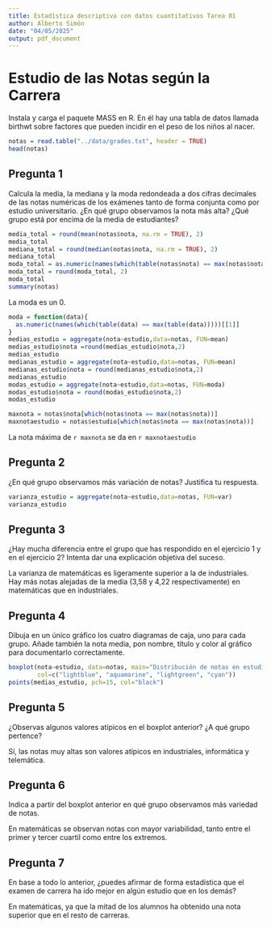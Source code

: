 ```yaml
---
title: Estadística descriptiva con datos cuantitativos Tarea 01
author: Alberto Simón
date: "04/05/2025"
output: pdf_document
---
```

# Estudio de las Notas según la Carrera
Instala y carga el paquete MASS en R. En él hay una tabla de datos llamada birthwt sobre factores que
pueden incidir en el peso de los niños al nacer.
```r
notas = read.table("../data/grades.txt", header = TRUE)
head(notas)
```


## Pregunta 1
Calcula la media, la mediana y la moda redondeada a dos cifras decimales de las notas numéricas de los
exámenes tanto de forma conjunta como por estudio universitario. ¿En qué grupo observamos la nota más
alta? ¿Qué grupo está por encima de la media de estudiantes?
```r
media_total = round(mean(notas$nota, na.rm = TRUE), 2)
media_total
mediana_total = round(median(notas$nota, na.rm = TRUE), 2)
mediana_total
moda_total = as.numeric(names(which(table(notas$nota) == max(notas$nota))))
moda_total = round(moda_total, 2)
moda_total
summary(notas)
```
La moda es un 0. 

```r
moda = function(data){
  as.numeric(names(which(table(data) == max(table(data)))))[[1]]
} 
medias_estudio = aggregate(nota~estudio,data=notas, FUN=mean)
medias_estudio$nota =round(medias_estudio$nota,2)
medias_estudio
medianas_estudio = aggregate(nota~estudio,data=notas, FUN=mean)
medianas_estudio$nota = round(medianas_estudio$nota,2)
medianas_estudio
modas_estudio = aggregate(nota~estudio,data=notas, FUN=moda)
modas_estudio$nota = round(modas_estudio$nota,2)
modas_estudio
```

```r
maxnota = notas$nota[which(notas$nota == max(notas$nota))]
maxnotaestudio = notas$estudio[which(notas$nota == max(notas$nota))]
```
La nota máxima de `r maxnota` se da en `r maxnotaestudio`


## Pregunta 2
¿En qué grupo observamos más variación de notas? Justifica tu respuesta.
```r
varianza_estudio = aggregate(nota~estudio,data=notas, FUN=var)
varianza_estudio
```


## Pregunta 3
¿Hay mucha diferencia entre el grupo que has respondido en el ejercicio 1 y en el ejercicio 2? Intenta dar
una explicación objetiva del suceso.

La varianza de matemáticas es ligeramente superior a la de industriales. Hay más notas alejadas de la media (3,58 y 4,22 respectivamente) en matemáticas que en industriales.

## Pregunta 4
Dibuja en un único gráfico los cuatro diagramas de caja, uno para cada grupo. Añade también la nota media,
pon nombre, título y color al gráfico para documentarlo correctamente.

```r
boxplot(nota~estudio, data=notas, main="Distribución de notas en estudios universitarios", 
        col=c("lightblue", "aquamarine", "lightgreen", "cyan"))
points(medias_estudio, pch=15, col="black")
```


## Pregunta 5
¿Observas algunos valores atípicos en el boxplot anterior? ¿A qué grupo pertence?

Sí, las notas muy altas son valores atípicos en industriales, informática y telemática.

## Pregunta 6
Indica a partir del boxplot anterior en qué grupo observamos más variedad de notas.

En matemáticas se observan notas con mayor variabilidad, tanto entre el primer y tercer cuartil como entre los extremos.


## Pregunta 7
En base a todo lo anterior, ¿puedes afirmar de forma estadística que el examen de carrera ha ido mejor en
algún estudio que en los demás?

En matemáticas, ya que la mitad de los alumnos ha obtenido una nota superior que en el resto de carreras.

